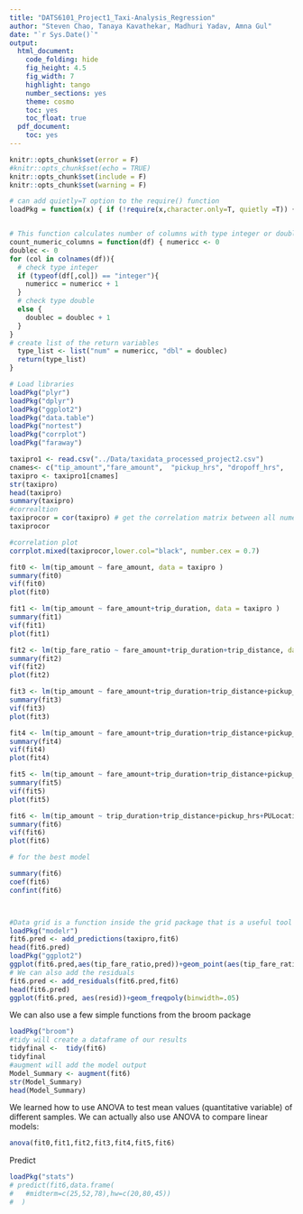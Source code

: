 ```yaml
---
title: "DATS6101_Project1_Taxi-Analysis_Regression"
author: "Steven Chao, Tanaya Kavathekar, Madhuri Yadav, Amna Gul"
date: "`r Sys.Date()`"
output:
  html_document:
    code_folding: hide
    fig_height: 4.5
    fig_width: 7
    highlight: tango
    number_sections: yes
    theme: cosmo
    toc: yes
    toc_float: true
  pdf_document:
    toc: yes
---
```


```r
knitr::opts_chunk$set(error = F)
#knitr::opts_chunk$set(echo = TRUE)
knitr::opts_chunk$set(include = F)
knitr::opts_chunk$set(warning = F)
```

```r
# can add quietly=T option to the require() function
loadPkg = function(x) { if (!require(x,character.only=T, quietly =T)) { install.packages(x,dep=T,repos="http://cran.us.r-project.org"); if(!require(x,character.only=T)) stop("Package not found") } }


# This function calculates number of columns with type integer or double
count_numeric_columns = function(df) { numericc <- 0
doublec <- 0
for (col in colnames(df)){
  # check type integer
  if (typeof(df[,col]) == "integer"){
    numericc = numericc + 1
  }
  # check type double
  else {
    doublec = doublec + 1
  }
}
# create list of the return variables
  type_list <- list("num" = numericc, "dbl" = doublec) 
  return(type_list)
}
```

```r
# Load libraries
loadPkg("plyr")
loadPkg("dplyr")
loadPkg("ggplot2")
loadPkg("data.table")
loadPkg("nortest")
loadPkg("corrplot")
loadPkg("faraway")
```

```r
taxipro1 <- read.csv("../Data/taxidata_processed_project2.csv")
cnames<- c("tip_amount","fare_amount",	"pickup_hrs", "dropoff_hrs",	"trip_duration",	"trip_distance",	"DOLocationID",	"PULocationID",	"tip_fare_ratio")
taxipro <- taxipro1[cnames]
str(taxipro)
head(taxipro)
summary(taxipro)
#correaltion
taxiprocor = cor(taxipro) # get the correlation matrix between all numerical variables.
taxiprocor

#correlation plot
corrplot.mixed(taxiprocor,lower.col="black", number.cex = 0.7)

fit0 <- lm(tip_amount ~ fare_amount, data = taxipro )
summary(fit0)
vif(fit0)
plot(fit0)

fit1 <- lm(tip_amount ~ fare_amount+trip_duration, data = taxipro )
summary(fit1)
vif(fit1)
plot(fit1)

fit2 <- lm(tip_fare_ratio ~ fare_amount+trip_duration+trip_distance, data = taxipro )
summary(fit2)
vif(fit2)
plot(fit2)

fit3 <- lm(tip_amount ~ fare_amount+trip_duration+trip_distance+pickup_hrs, data = taxipro )
summary(fit3)
vif(fit3)
plot(fit3)

fit4 <- lm(tip_amount ~ fare_amount+trip_duration+trip_distance+pickup_hrs+PULocationID, data = taxipro )
summary(fit4)
vif(fit4)
plot(fit4)

fit5 <- lm(tip_amount ~ fare_amount+trip_duration+trip_distance+pickup_hrs+PULocationID+dropoff_hrs, data = taxipro )
summary(fit5)
vif(fit5)
plot(fit5)
```

```r

fit6 <- lm(tip_amount ~ trip_duration+trip_distance+pickup_hrs+PULocationID+dropoff_hrs+DOLocationID, data = taxipro )
summary(fit6)
vif(fit6)
plot(fit6)

# for the best model

summary(fit6)
coef(fit6)
confint(fit6)



#Data grid is a function inside the grid package that is a useful tool for creating graphics
loadPkg("modelr")
fit6.pred <- add_predictions(taxipro,fit6)
head(fit6.pred)
loadPkg("ggplot2")
ggplot(fit6.pred,aes(tip_fare_ratio,pred))+geom_point(aes(tip_fare_ratio,pred))+geom_line(aes(pred), colour="red", size=1)
# We can also add the residuals 
fit6.pred <- add_residuals(fit6.pred,fit6)
head(fit6.pred)
ggplot(fit6.pred, aes(resid))+geom_freqpoly(binwidth=.05)

```

We can also use a few simple functions from the broom package
```r
loadPkg("broom")
#tidy will create a dataframe of our results
tidyfinal <-  tidy(fit6)
tidyfinal
#augment will add the model output
Model_Summary <- augment(fit6)
str(Model_Summary)
head(Model_Summary)
```


We learned how to use ANOVA to test mean values (quantitative variable) of different samples. We can actually also use ANOVA to compare linear models:
```r
anova(fit0,fit1,fit2,fit3,fit4,fit5,fit6)
```

Predict
```r
loadPkg("stats")
# predict(fit6,data.frame(
#   #midterm=c(25,52,78),hw=c(20,80,45))
#  )
```
